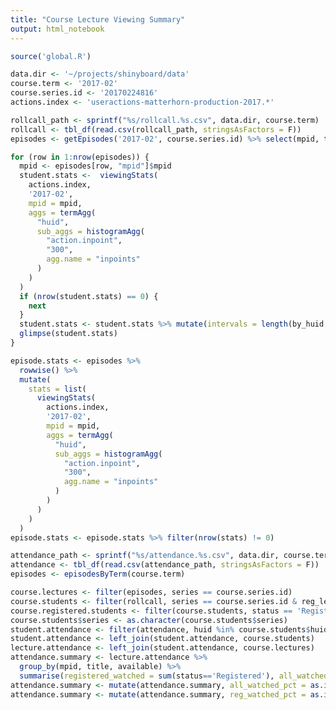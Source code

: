 ```yaml
---
title: "Course Lecture Viewing Summary"
output: html_notebook
---
```


```r
source('global.R')

data.dir <- '~/projects/shinyboard/data'
course.term <- '2017-02'
course.series.id <- '20170224816'
actions.index <- 'useractions-matterhorn-production-2017.*'
```

```r
rollcall_path <- sprintf("%s/rollcall.%s.csv", data.dir, course.term)
rollcall <- tbl_df(read.csv(rollcall_path, stringsAsFactors = F))
episodes <- getEpisodes('2017-02', course.series.id) %>% select(mpid, title, duration, available, live_duration)
```

```r
for (row in 1:nrow(episodes)) {
  mpid <- episodes[row, "mpid"]$mpid
  student.stats <-  viewingStats(
    actions.index, 
    '2017-02', 
    mpid = mpid, 
    aggs = termAgg(
      "huid", 
      sub_aggs = histogramAgg(
        "action.inpoint", 
        "300", 
        agg.name = "inpoints"
      )
    )
  )
  if (nrow(student.stats) == 0) {
    next
  }
  student.stats <- student.stats %>% mutate(intervals = length(by_huid.buckets.inpoints.buckets))
  glimpse(student.stats)
}
```

```r
episode.stats <- episodes %>% 
  rowwise() %>% 
  mutate(
    stats = list(
      viewingStats(
        actions.index, 
        '2017-02', 
        mpid = mpid, 
        aggs = termAgg(
          "huid", 
          sub_aggs = histogramAgg(
            "action.inpoint", 
            "300", 
            agg.name = "inpoints"
          )
        )
      )
    )
  )
episode.stats <- episode.stats %>% filter(nrow(stats) != 0)
```

```r
attendance_path <- sprintf("%s/attendance.%s.csv", data.dir, course.term)
attendance <- tbl_df(read.csv(attendance_path, stringsAsFactors = F))
episodes <- episodesByTerm(course.term)
```

```r
course.lectures <- filter(episodes, series == course.series.id)
course.students <- filter(rollcall, series == course.series.id & reg_level != 'S')
course.registered.students <- filter(course.students, status == 'Registered')
course.students$series <- as.character(course.students$series)
student.attendance <- filter(attendance, huid %in% course.students$huid & mpid %in% course.lectures$mpid)
student.attendance <- left_join(student.attendance, course.students)
lecture.attendance <- left_join(student.attendance, course.lectures)
attendance.summary <- lecture.attendance %>%
  group_by(mpid, title, available) %>% 
  summarise(registered_watched = sum(status=='Registered'), all_watched = n())
attendance.summary <- mutate(attendance.summary, all_watched_pct = as.integer((all_watched / nrow(course.students)) * 100))
attendance.summary <- mutate(attendance.summary, reg_watched_pct = as.integer((registered_watched / nrow(course.registered.students)) * 100))

```
